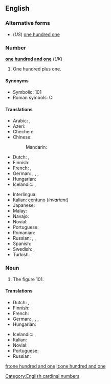 ==English==

===Alternative forms===
* (''US'') [[one hundred one]]

===Number===
'''[[one]] [[hundred]] [[and]] [[one]]''' (''UK'')

# One hundred plus one.

====Synonyms====
* Symbolic: 101
* Roman symbols: CI

====Translations====
{{trans-top|one hundred plus one}}
* Arabic: {{t|ar|مائة وواحد|m|tr=míʾa wa-wāḥid|sc=Arab}}, {{t|ar|مائة وواحدة|f|tr=míʾa wa-wāḥida|sc=Arab}}
* Azeri: {{t|az|yüz bir}}
* Chechen: {{t|ce|бIе цхьаъ|tr=bje cxha’}}
* Chinese:
*: Mandarin: {{t+|cmn|一百一|tr=yībǎi yī|sc=Hani}}
* Dutch: {{t|nl|honderdeen}}, {{t|nl|honderdeneen}}
* Finnish: {{t+|fi|satayksi}}
* French: {{t|fr|cent un|m}}, {{t|fr|cent une|f}}
* German: {{t+|de|einhunderteins}}, {{t+|de|hunderteins}}, {{t|de|einhundertundeins}}, {{t|de|hundertundeins}}
* Hungarian: {{t+|hu|százegy}}
* Icelandic: {{t+|is|hundrað og einn|m}}, {{t|is|eitthundrað og einn|m}}
{{trans-mid}}
* Interlingua: {{t|ia|cento un}}
* Italian: [[centuno]] (''invariant'')
* Japanese: {{t|ja|一百一|tr=いっぴゃくいち, ippyaku ichi|sc=Jpan}}
* Malay: {{t|ms|seratus satu}}
* Navajo: {{t|nv|tʼááłáhádí neeznádiin tʼááłáʼí}}
* Novial: {{t|nov|sent-un}}
* Portuguese: {{t|pt|cento e um}}
* Romanian: {{t|ro|o sută unu}}
* Russian: {{qualifier|noun use singular}} {{t+|ru|сто оди́н|m}}, {{t|ru|сто одна́|f}}, {{t|ru|сто одно́|n}}
* Spanish: {{t|es|ciento uno}}
* Swedish: {{t|sv|etthundraett}}, {{t|sv|hundraett}}
* Turkish: {{t|tr|yüz bir}}
{{trans-bottom}}

===Noun===
{{en-noun|head=[[one]] [[hundred]] [[and]] [[one]]|-}}

# The figure 101.

====Translations====
{{trans-top|figure 101}}
* Dutch: {{t|nl|honderdeen}}, {{t|nl|honderdeneen}}
* Finnish: {{t+|fi|satayksi}}
* French: {{t|fr|cent un|m}}
* German: {{t|de|Einhunderteins}}, {{t|de|Hunderteins}}, {{t|de|Einhundertundeins}}, {{t|de|Hundertundeins}}
* Hungarian: {{t+|hu|százegy}}
{{trans-mid}}
* Icelandic: {{t+|is|hundrað og einn|m}}, {{t|is|eitthundrað og einn|m}}
* Italian: {{t|it|centuno}}
* Novial: {{t|nov|sent-un}}
* Portuguese: {{t|pt|cento e um}}
* Russian: {{t+|ru|сто один}}
{{trans-bottom}}

[[Category:English cardinal numbers]]

[[fr:one hundred and one]]
[[lt:one hundred and one]]
